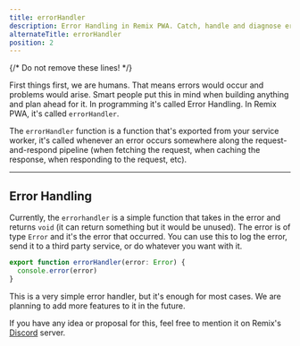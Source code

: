 ```yaml
---
title: errorHandler
description: Error Handling in Remix PWA. Catch, handle and diagnose errors that occur in your service worker.
alternateTitle: errorHandler
position: 2
---
```


{/* Do not remove these lines! */}



First things first, we are humans. That means errors would occur and problems would arise. Smart people put this in mind when building anything
and plan ahead for it. In programming it's called Error Handling. In Remix PWA, it's called `errorHandler`.

The `errorHandler` function is a function that's exported from your service worker, it's called whenever an error occurs somewhere along
the request-and-respond pipeline (when fetching the request, when caching the response, when responding to the request, etc).

---

## Error Handling

Currently, the `errorhandler` is a simple function that takes in the error and returns `void` (it can return something but it would be unused). 
The error is of type `Error` and it's the error that occurred. You can use this to log the error, send it to a third party service, or do whatever
you want with it.

```ts {{ filename:'entry.worker.ts' }}
export function errorHandler(error: Error) {
  console.error(error)
}
```

<Info>
This is a very simple error handler, but it's enough for most cases. We are planning to add more features to it in the future.

If you have any idea or proposal for this, feel free to mention it on Remix's [Discord](https://rmx.as/discord) server.
</Info>